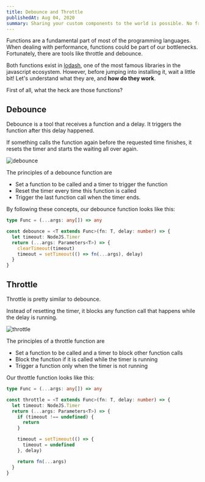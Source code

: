 ```yaml
---
title: Debounce and Throttle
publishedAt: Aug 04, 2020
summary: Sharing your custom components to the world is possible. No frameworks needed.
---
```


Functions are a fundamental part of most of the programming languages. When dealing with performance, functions could be part of our bottlenecks. Fortunately, there are tools like throttle and debounce.

Both functions exist in [lodash](https://lodash.com), one of the most famous libraries in the javascript ecosystem.
However, before jumping into installing it, wait a little bit!
Let's understand what they are, and **how do they work**.

First of all, what the heck are those functions?

## Debounce

Debounce is a tool that receives a function and a delay.
It triggers the function after this delay happened.

If something calls the function again before the requested time finishes,
it resets the timer and starts the waiting all over again.

![debounce](https://charliesbot.dev/static/5676ada23f0fd8c23ff6a5d1b5139fc3/49be0/debounce.webp)

The principles of a debounce function are

- Set a function to be called and a timer to trigger the function
- Reset the timer every time this function is called
- Trigger the last function call when the timer ends.

By following these concepts, our debounce function looks like this:

```typescript
type Func = (...args: any[]) => any

const debounce = <T extends Func>(fn: T, delay: number) => {
  let timeout: NodeJS.Timer
  return (...args: Parameters<T>) => {
    clearTimeout(timeout)
    timeout = setTimeout(() => fn(...args), delay)
  }
}
```

## Throttle

Throttle is pretty similar to debounce.

Instead of resetting the timer, it blocks any function call that happens while the delay is running.

![throttle](https://charliesbot.dev/static/ac0807eca020651c28c201cdefe44748/7aefb/throttle.webp)

The principles of a throttle function are

- Set a function to be called and a timer to block other function calls
- Block the function if it is called while the timer is running
- Trigger a function only when the timer is not running

Our throttle function looks like this:

```typescript
type Func = (...args: any[]) => any

const throttle = <T extends Func>(fn: T, delay: number) => {
  let timeout: NodeJS.Timer
  return (...args: Parameters<T>) => {
    if (timeout !== undefined) {
      return
    }

    timeout = setTimeout(() => {
      timeout = undefined
    }, delay)

    return fn(...args)
  }
}
```
